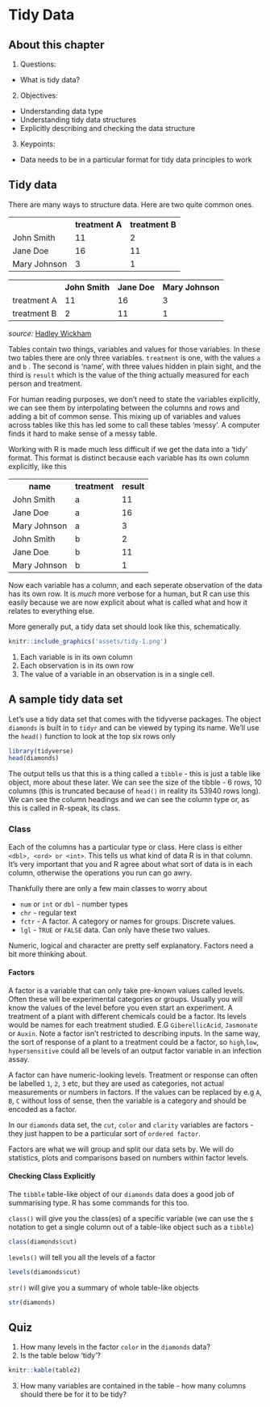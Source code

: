 # Tidy Data

## About this chapter

1. Questions:
- What is tidy data?
2. Objectives:
- Understanding data type
- Understanding tidy data structures
- Explicitly describing and checking the data structure
3. Keypoints:
- Data needs to be in a particular format for tidy data principles to work

## Tidy data

There are many ways to structure data. Here are two quite common ones.


<table><th></th><th>treatment A</th><th>treatment B</th>
<tr><td>John Smith</td><td> 11 </td><td> 2</td></tr>
<tr><td>Jane Doe</td><td> 16 </td><td> 11</td></tr>
<tr><td>Mary Johnson</td><td> 3 </td><td> 1</td></tr>
</table>



<table><th></th><th>John Smith</th><th>Jane Doe</th><th>Mary Johnson</th>
<tr><td>treatment A</td><td>11</td><td>16</td><td>3</td></tr>
<tr><td>treatment B</td><td>2</td><td>11</td><td>1</td></tr>
</table>

_source:_ [Hadley Wickham ](http://vita.had.co.nz/papers/tidy-data.pdf) 	

Tables contain two things, variables and values for those variables. In these two tables there are only three variables.  `treatment` is one, with the values `a` and `b` . The second is 'name', with three values hidden in plain sight, and the third is `result` which is the value of the thing actually measured for each person and treatment.

For human reading purposes, we don't need to state the variables explicitly, we can see them by interpolating between the columns and rows and adding a bit of common sense. This mixing up of variables and values across tables like this has led some to call these tables 'messy'. A computer finds it hard to make sense of a messy table.

Working with R is made much less difficult if we get the data into a 'tidy' format. This format is distinct because each variable has its own column explicitly, like this  

<table><th>name</th><th>treatment</th><th>result</th>
<tr><td>John Smith</td><td>a</td><td>11</td></tr>
<tr><td>Jane Doe</td><td>a</td><td>16</td></tr>
<tr><td>Mary Johnson</td><td>a</td><td>3</td></tr>
<tr><td>John Smith</td><td>b</td><td>2</td></tr>
<tr><td>Jane Doe</td><td>b</td><td>11</td></tr>
<tr><td>Mary Johnson</td><td>b</td><td>1</td></tr>
</table>

Now each variable has a column, and each seperate observation of the data has its own row. It is _much_ more verbose for a human, but R can use this easily because we are now explicit about what is called what and how it relates to everything else.

More generally put, a tidy data set should look like this, schematically.

```r
knitr::include_graphics('assets/tidy-1.png')
```

  1. Each variable is in its own column
  2. Each observation is in its own row
  3. The value of a variable in an observation is in a single cell.
  
  
## A sample tidy data set

Let's use a tidy data set that comes with the tidyverse packages. The object `diamonds` is built in to `tidyr` and can be viewed by typing its name. We'll use the `head()` function to look at the top six rows only

```r
library(tidyverse)
head(diamonds)
```

The output tells us that this is a thing called a `tibble` - this is just a table like object, more about these later. We can see the size of the tibble - 6 rows, 10 columns (this is truncated because of `head()` in reality its 53940 rows long). We can see the column headings and we can see the column type or, as this is called in R-speak, its class. 


### Class

Each of the columns has a particular type or class. Here class is either `<dbl>, <ord> or <int>`. This tells us what kind of data R is in that column. It's very important that you and R agree about what sort of data is in each column, otherwise the operations you run can go awry.

Thankfully there are only a few main classes to worry about

  * `num` or `int` or `dbl` - number types
  * `chr` - regular text
  * `fctr`  - A factor. A category or names for groups. Discrete values. 
  * `lgl` - `TRUE` or `FALSE` data. Can only have these two values.
  
Numeric, logical and character are pretty self explanatory. Factors need a bit more thinking about.

#### Factors

A factor is a variable that can only take pre-known values called levels. Often these will be experimental categories or groups. Usually you will know the values of the level before you even start an experiment. A treatment of a plant with different chemicals could be a factor. Its levels would be names for each treatment studied. E.G `GiberellicAcid`, `Jasmonate` or `Auxin`. Note a factor isn't restricted to describing inputs. In the same way, the sort of response of a plant to a treatment could be a factor, so `high`,`low`, `hypersensitive` could all be levels of an output factor variable in an infection assay. 

A factor can have numeric-looking levels. Treatment or response can often be labelled `1`, `2`, `3` etc, but they are used as categories, not actual measurements or numbers in factors. If the values can be replaced by e.g `A`, `B`, `C` without loss of sense, then the variable is a category and should be encoded as a factor.  

In our `diamonds` data set, the `cut`, `color` and `clarity` variables are factors - they just happen to be a particular sort of `ordered factor`. 

Factors are what we will group and split our data sets by. We will do statistics, plots and comparisons based on numbers within factor levels.

#### Checking Class Explicitly

The `tibble` table-like object of our `diamonds` data does a good job of summarising type. R has some commands for this too.

`class()` will give you the class(es) of a specific variable (we can use the `$` notation to get a single column out of a table-like object such as a `tibble`)

```r
class(diamonds$cut)
```

`levels()` will tell you all the levels of a factor

```r
levels(diamonds$cut)
```

`str()` will give you a summary of whole table-like objects

```r
str(diamonds)
```

## Quiz

1. How many levels in the factor `color` in the `diamonds` data?
2. Is the table below 'tidy'? 

```r
knitr::kable(table2)
```

3. How many variables are contained in the table - how many columns should there be for it to be tidy?

